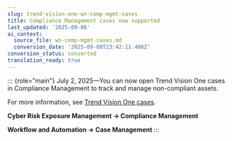 ```yaml
---
slug: trend-vision-one-wn-comp-mgmt-cases
title: Compliance Management cases now supported
last_updated: '2025-09-08'
ai_context:
  source_file: wn-comp-mgmt-cases.md
  conversion_date: '2025-09-08T23:42:11.486Z'
conversion_status: converted
translation_ready: true
---
```


::: {role="main"}
July 2, 2025—You can now open Trend Vision One cases in Compliance Management to track and manage non-compliant assets.

For more information, see [Trend Vision One cases](trend-vision-one-cases.mdx).

**Cyber Risk Exposure Management → Compliance Management**

**Workflow and Automation → Case Management**
:::
